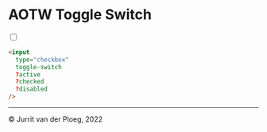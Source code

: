 
<Meta title="Components/Toggle Switch/Overview" />

# AOTW Toggle Switch

<input type="checkbox" toggle-switch />

```html
<input
  type="checkbox"
  toggle-switch
  ?active
  ?checked
  ?disabled
/>
```

---

&copy; Jurrit van der Ploeg, 2022